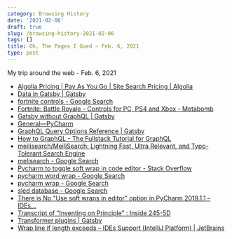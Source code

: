 ```yaml
---
category: Browsing History
date: '2021-02-06'
draft: true
slug: /browsing-history-2021-02-06
tags: []
title: Oh, The Pages I Goed ~ Feb. 6, 2021
type: post
---
```



My trip around the web - Feb. 6, 2021

- [Algolia Pricing | Pay As You Go | Site Search Pricing | Algolia](https://www.algolia.com/pricing/)
- [Data in Gatsby | Gatsby](https://www.gatsbyjs.com/docs/tutorial/part-four/)
- [fortnite controls - Google Search](https://www.google.com/search?client=safari&rls=en&q=fortnite+controls&ie=UTF-8&oe=UTF-8)
- [Fortnite: Battle Royale - Controls for PC, PS4 and Xbox - Metabomb](https://www.metabomb.net/fortnite-battle-royale/gameplay-guides/fortnite-battle-royale-controls-for-pc-ps4-and-xbox-one)
- [Gatsby without GraphQL | Gatsby](https://www.gatsbyjs.com/docs/how-to/querying-data/using-gatsby-without-graphql/)
- [General—PyCharm](https://www.jetbrains.com/help/pycharm/settings-editor-general.html)
- [GraphQL Query Options Reference | Gatsby](https://www.gatsbyjs.com/docs/graphql-reference/)
- [How to GraphQL - The Fullstack Tutorial for GraphQL](https://www.howtographql.com/)
- [meilisearch/MeiliSearch: Lightning Fast, Ultra Relevant, and Typo-Tolerant Search Engine](https://github.com/meilisearch/MeiliSearch)
- [melisearch - Google Search](https://www.google.com/search?client=safari&rls=en&q=melisearch&ie=UTF-8&oe=UTF-8)
- [Pycharm to toggle soft wrap in code editor - Stack Overflow](https://stackoverflow.com/questions/38585204/pycharm-to-toggle-soft-wrap-in-code-editor)
- [pycharm word wrap - Google Search](https://www.google.com/search?client=safari&rls=en&q=pycharm+word+wrap&ie=UTF-8&oe=UTF-8)
- [pycharm wrap - Google Search](https://www.google.com/search?client=safari&rls=en&q=pycharm+wrap&ie=UTF-8&oe=UTF-8)
- [sled database - Google Search](https://www.google.com/search?client=safari&rls=en&q=sled+database&ie=UTF-8&oe=UTF-8)
- [There is No "Use soft wraps in editor" option in PyCharm 2019.1.1 – IDEs...](https://intellij-support.jetbrains.com/hc/en-us/community/posts/360003457340-There-is-No-Use-soft-wraps-in-editor-option-in-PyCharm-2019-1-1)
- [Transcript of “Inventing on Principle” : Inside 245-5D](http://blog.ezyang.com/2012/02/transcript-of-inventing-on-principleb/)
- [Transformer plugins | Gatsby](https://www.gatsbyjs.com/docs/tutorial/part-six/)
- [Wrap line if length exceeds – IDEs Support (IntelliJ Platform) | JetBrains](https://intellij-support.jetbrains.com/hc/en-us/community/posts/360004172899-Wrap-line-if-length-exceeds-)